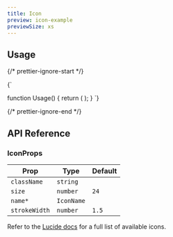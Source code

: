 ```yaml
---
title: Icon
preview: icon-example
previewSize: xs
---
```


## Usage

{/* prettier-ignore-start */}

<CodeBlock lang="ts">{`

function Usage() {
    return (
        <Icon className="text-contrast-500" name="user" size={32} />
    );
}
`}
</CodeBlock>

{/* prettier-ignore-end */}

## API Reference

### IconProps

| Prop          | Type                                                                              | Default |
| ------------- | --------------------------------------------------------------------------------- | ------- |
| `className`   | `string`                                                                          |         |
| `size`        | `number`                                                                          | `24`    |
| `name*`       | `IconName` <Tooltip content="See the Lucide docs for a full list of icon names"/> |         |
| `strokeWidth` | `number`                                                                          | `1.5`   |

Refer to the [Lucide docs](https://lucide.dev/icons/) for a full list of available icons.
